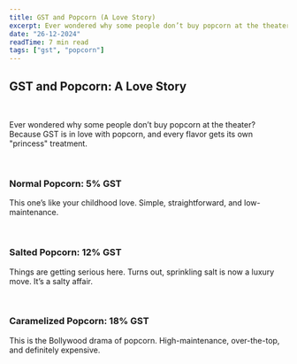 ```yaml
---
title: GST and Popcorn (A Love Story)
excerpt: Ever wondered why some people don’t buy popcorn at the theater?...
date: "26-12-2024"
readTime: 7 min read
tags: ["gst", "popcorn"]
---
```


## **GST and Popcorn: A Love Story**

<br />

Ever wondered why some people don’t buy popcorn at the theater? Because GST is in love with popcorn, and every flavor gets its own "princess" treatment.

<br />

### **Normal Popcorn: 5% GST**

This one’s like your childhood love. Simple, straightforward, and low-maintenance.

<br />

### **Salted Popcorn: 12% GST**

Things are getting serious here. Turns out, sprinkling salt is now a luxury move. It’s a salty affair.

<br />

### **Caramelized Popcorn: 18% GST**

This is the Bollywood drama of popcorn. High-maintenance, over-the-top, and definitely expensive.
